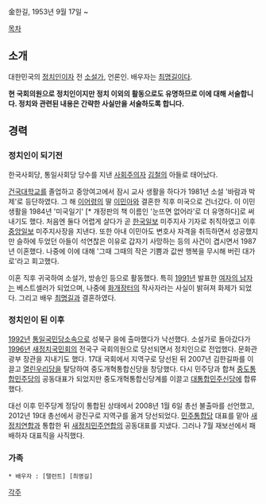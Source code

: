 金한길, 1953년 9월 17일 ~

[[목차]]
== 소개 ==
대한민국의 [[정치인]]이자 전 [[소설가]], 언론인. 배우자는 [[최명길]]이다.

'''현 국회의원으로 정치인이지만 정치 이외의 활동으로도 유명하므로 이에 대해 서술합니다. 정치와 관련된 내용은 간략한 사실만을 서술하도록 합니다.'''

== 경력 ==
=== 정치인이 되기전 ===
한국사회당, 통일사회당 당수를 지낸 [[사회주의]]자 [[김철]]의 아들로 태어났다. 

[[건국대학교]]를 졸업하고 중앙여고에서 잠시 교사 생활을 하다가 1981년 소설 '바람과 박제'로 등단하였다. 그 해 [[이어령]]의 딸 [[이민아]]와 결혼한 직후 미국으로 건너갔다. 이 이민 생활을 1984년 '미국일기' [* 개정판의 책 이름인 '눈뜨면 없어라'로 더 유명하다]로 써내기도 했다. 처음엔 둘다 어렵게 살다가 곧 [[한국일보]] 미주지사 기자로 취직하였고 이후 [[중앙일보]] 미주지사장을 지낸다. 또한 아내 이민아도 변호사 자격을 취득하면서 성공했지만 슬하에 두었던 아들이 석연찮은 이유로 갑자기 사망하는 등의 사건이 겹시면서 1987년 이혼했다. 나중에 이에 대해 '그때 그때의 작은 기쁨과 값싼 행복을 무시해 버린 대가로'라고 회고했다.

이혼 직후 귀국하여 소설가, 방송인 등으로 활동했다. 특히 [[1991년]] 발표한 [[여자의 남자]]는 베스트셀러가 되었으며, 나중에 [[화개장터]]의 작사자라는 사실이 밝혀져 화제가 되었다. 그리고 배우 [[최명길]]과 결혼하였다.

=== 정치인이 된 이후 ===
[[1992년]] [[통일국민당]]소속으로 성북구 을에 출마했다가 낙선했다. 소설가로 돌아갔다가 [[1996년]] [[새정치국민회의]] 전국구 국회의원으로 당선되면서 정치인으로 전업했다. 문화관광부 장관을 지내기도 했다. 17대 국회에서 지역구로 당선된 뒤 2007년 김한길파를 이끌고 [[열린우리당]]을 탈당하여 중도개혁통합신당을 창당했다. 다시 민주당과 합쳐 [[중도통합민주당]]의 공동대표가 되었지만 중도개혁통합신당계를 이끌고 [[대통합민주신당]]에 합류했다.

대선 이후 민주당계 정당이 통합된 상태에서 2008년 1월 6일 총선 불출마를 선언했고, 2012년 19대 총선에서 광진구로 지역구를 옮겨 당선되었다. [[민주통합당]] 대표를 맡아 [[새정치연합]]과 통합한 뒤 [[새정치민주연합]]의 공동대표를 지냈다. 그러나 7월 재보선에서 패배하자 대표직을 사직했다.

=== 가족 ===

 * 배우자 : [탤런트] [최명길]

[[각주]]
